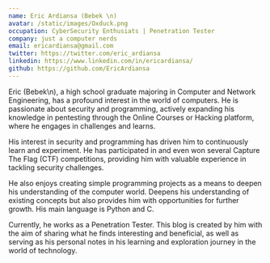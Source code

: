 ```yaml
---
name: Eric Ardiansa (Bebek \n)
avatar: /static/images/Oxduck.png
occupation: CyberSecurity Enthusiats | Penetration Tester
company: just a computer nerds
email: ericardiansa@gmail.com
twitter: https://twitter.com/eric_ardiansa
linkedin: https://www.linkedin.com/in/ericardiansa/
github: https://github.com/EricArdiansa
---
```


Eric (Bebek\n), a high school graduate majoring in Computer and Network Engineering, has a profound interest in the world of computers. He is passionate about security and programming, actively expanding his knowledge in pentesting through the Online Courses or Hacking platform, where he engages in challenges and learns.

His interest in security and programming has driven him to continuously learn and experiment. He has participated in and even won several Capture The Flag (CTF) competitions, providing him with valuable experience in tackling security challenges.

He also enjoys creating simple programming projects as a means to deepen his understanding of the computer world. Deepens his understanding of existing concepts but also provides him with opportunities for further growth. His main language is Python and C.

Currently, he works as a Penetration Tester. This blog is created by him with the aim of sharing what he finds interesting and beneficial, as well as serving as his personal notes in his learning and exploration journey in the world of technology.